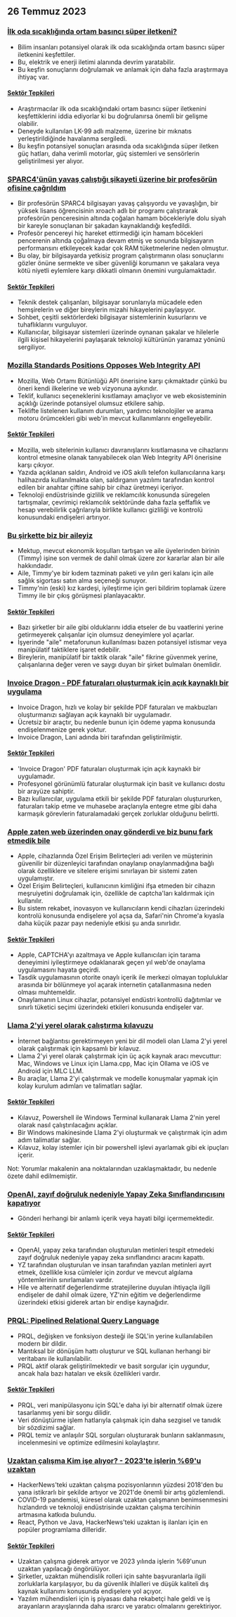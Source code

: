 

<CallToAction />

<Steps>

## 26 Temmuz 2023

### [İlk oda sıcaklığında ortam basıncı süper iletkeni?](https://arxiv.org/abs/2307.12008)

- Bilim insanları potansiyel olarak ilk oda sıcaklığında ortam basıncı süper iletkenini keşfettiler.
- Bu, elektrik ve enerji iletimi alanında devrim yaratabilir.
- Bu keşfin sonuçlarını doğrulamak ve anlamak için daha fazla araştırmaya ihtiyaç var.

#### [Sektör Tepkileri](http://news.ycombinator.com/item?id=36864624)

- Araştırmacılar ilk oda sıcaklığındaki ortam basıncı süper iletkenini keşfettiklerini iddia ediyorlar ki bu doğrulanırsa önemli bir gelişme olabilir.
- Deneyde kullanılan LK-99 adlı malzeme, üzerine bir mıknatıs yerleştirildiğinde havalanma sergiledi.
- Bu keşfin potansiyel sonuçları arasında oda sıcaklığında süper iletken güç hatları, daha verimli motorlar, güç sistemleri ve sensörlerin geliştirilmesi yer alıyor.

### [SPARC4'ünün yavaş çalıştığı şikayeti üzerine bir profesörün ofisine çağrıldım](https://infosec.exchange/@paco/110772422266480371)

- Bir profesörün SPARC4 bilgisayarı yavaş çalışıyordu ve yavaşlığın, bir yüksek lisans öğrencisinin xroach adlı bir programı çalıştırarak profesörün penceresinin altında çoğalan hamam böcekleriyle dolu siyah bir kareyle sonuçlanan bir şakadan kaynaklandığı keşfedildi.
- Profesör pencereyi hiç hareket ettirmediği için hamam böcekleri pencerenin altında çoğalmaya devam etmiş ve sonunda bilgisayarın performansını etkileyecek kadar çok RAM tüketmelerine neden olmuştur.
- Bu olay, bir bilgisayarda yetkisiz program çalıştırmanın olası sonuçlarını gözler önüne sermekte ve siber güvenliği korumanın ve şakalara veya kötü niyetli eylemlere karşı dikkatli olmanın önemini vurgulamaktadır.

#### [Sektör Tepkileri](http://news.ycombinator.com/item?id=36857314)

- Teknik destek çalışanları, bilgisayar sorunlarıyla mücadele eden hemşirelerin ve diğer bireylerin mizahi hikayelerini paylaşıyor.
- Sohbet, çeşitli sektörlerdeki bilgisayar sistemlerinin kusurlarını ve tuhaflıklarını vurguluyor.
- Kullanıcılar, bilgisayar sistemleri üzerinde oynanan şakalar ve hilelerle ilgili kişisel hikayelerini paylaşarak teknoloji kültürünün yaramaz yönünü sergiliyor.

### [Mozilla Standards Positions Opposes Web Integrity API](https://github.com/mozilla/standards-positions/issues/852)

- Mozilla, Web Ortamı Bütünlüğü API önerisine karşı çıkmaktadır çünkü bu öneri kendi ilkelerine ve web vizyonuna aykırıdır.
- Teklif, kullanıcı seçeneklerini kısıtlamayı amaçlıyor ve web ekosisteminin açıklığı üzerinde potansiyel olumsuz etkilere sahip.
- Teklifte listelenen kullanım durumları, yardımcı teknolojiler ve arama motoru örümcekleri gibi web'in mevcut kullanımlarını engelleyebilir.

#### [Sektör Tepkileri](http://news.ycombinator.com/item?id=36857032)

- Mozilla, web sitelerinin kullanıcı davranışlarını kısıtlamasına ve cihazlarını kontrol etmesine olanak tanıyabilecek olan Web Integrity API önerisine karşı çıkıyor.
- Yazıda açıklanan saldırı, Android ve iOS akıllı telefon kullanıcılarına karşı halihazırda kullanılmakta olan, saldırganın yazılımı tarafından kontrol edilen bir anahtar çiftine sahip bir cihaz üretmeyi içeriyor.
- Teknoloji endüstrisinde gizlilik ve reklamcılık konusunda süregelen tartışmalar, çevrimiçi reklamcılık sektöründe daha fazla şeffaflık ve hesap verebilirlik çağrılarıyla birlikte kullanıcı gizliliği ve kontrolü konusundaki endişeleri artırıyor.

### [Bu şirkette biz bir aileyiz](https://pboyd.io/posts/at-company-we-are-family/)

- Mektup, mevcut ekonomik koşulları tartışan ve aile üyelerinden birinin (Timmy) işine son vermek de dahil olmak üzere zor kararlar alan bir aile hakkındadır.
- Aile, Timmy'ye bir kıdem tazminatı paketi ve yılın geri kalanı için aile sağlık sigortası satın alma seçeneği sunuyor.
- Timmy'nin (eski) kız kardeşi, iyileştirme için geri bildirim toplamak üzere Timmy ile bir çıkış görüşmesi planlayacaktır.

#### [Sektör Tepkileri](http://news.ycombinator.com/item?id=36864476)

- Bazı şirketler bir aile gibi olduklarını iddia etseler de bu vaatlerini yerine getirmeyerek çalışanlar için olumsuz deneyimlere yol açarlar.
- İşyerinde "aile" metaforunun kullanılması bazen potansiyel istismar veya manipülatif taktiklere işaret edebilir.
- Bireylerin, manipülatif bir taktik olarak "aile" fikrine güvenmek yerine, çalışanlarına değer veren ve saygı duyan bir şirket bulmaları önemlidir.

### [Invoice Dragon - PDF faturaları oluşturmak için açık kaynaklı bir uygulama](https://invoicedragon.com/)

- Invoice Dragon, hızlı ve kolay bir şekilde PDF faturaları ve makbuzları oluşturmanızı sağlayan açık kaynaklı bir uygulamadır.
- Ücretsiz bir araçtır, bu nedenle bunun için ödeme yapma konusunda endişelenmenize gerek yoktur.
- Invoice Dragon, Lani adında biri tarafından geliştirilmiştir.

#### [Sektör Tepkileri](http://news.ycombinator.com/item?id=36860898)

- 'Invoice Dragon' PDF faturaları oluşturmak için açık kaynaklı bir uygulamadır.
- Profesyonel görünümlü faturalar oluşturmak için basit ve kullanıcı dostu bir arayüze sahiptir.
- Bazı kullanıcılar, uygulama etkili bir şekilde PDF faturaları oluştururken, faturaları takip etme ve muhasebe araçlarıyla entegre etme gibi daha karmaşık görevlerin faturalamadaki gerçek zorluklar olduğunu belirtti.

### [Apple zaten web üzerinden onay gönderdi ve biz bunu fark etmedik bile](https://httptoolkit.com/blog/apple-private-access-tokens-attestation/)

- Apple, cihazlarında Özel Erişim Belirteçleri adı verilen ve müşterinin güvenilir bir düzenleyici tarafından onaylanıp onaylanmadığına bağlı olarak özelliklere ve sitelere erişimi sınırlayan bir sistemi zaten uygulamıştır.
- Özel Erişim Belirteçleri, kullanıcının kimliğini ifşa etmeden bir cihazın meşruiyetini doğrulamak için, özellikle de captcha'ları kaldırmak için kullanılır.
- Bu sistem rekabet, inovasyon ve kullanıcıların kendi cihazları üzerindeki kontrolü konusunda endişelere yol açsa da, Safari'nin Chrome'a kıyasla daha küçük pazar payı nedeniyle etkisi şu anda sınırlıdır.

#### [Sektör Tepkileri](http://news.ycombinator.com/item?id=36862494)

- Apple, CAPTCHA'yı azaltmaya ve Apple kullanıcıları için tarama deneyimini iyileştirmeye odaklanarak geçen yıl web'de onaylama uygulamasını hayata geçirdi.
- Tasdik uygulamasının otorite onaylı içerik ile merkezi olmayan topluluklar arasında bir bölünmeye yol açarak internetin çatallanmasına neden olması muhtemeldir.
- Onaylamanın Linux cihazlar, potansiyel endüstri kontrollü dağıtımlar ve sınırlı tüketici seçimi üzerindeki etkileri konusunda endişeler var.

### [Llama 2'yi yerel olarak çalıştırma kılavuzu](https://replicate.com/blog/run-llama-locally)

- İnternet bağlantısı gerektirmeyen yeni bir dil modeli olan Llama 2'yi yerel olarak çalıştırmak için kapsamlı bir kılavuz.
- Llama 2'yi yerel olarak çalıştırmak için üç açık kaynak aracı mevcuttur: Mac, Windows ve Linux için Llama.cpp, Mac için Ollama ve iOS ve Android için MLC LLM.
- Bu araçlar, Llama 2'yi çalıştırmak ve modelle konuşmalar yapmak için kolay kurulum adımları ve talimatları sağlar.

#### [Sektör Tepkileri](http://news.ycombinator.com/item?id=36865495)

- Kılavuz, Powershell ile Windows Terminal kullanarak Llama 2'nin yerel olarak nasıl çalıştırılacağını açıklar.
- Bir Windows makinesinde Llama 2'yi oluşturmak ve çalıştırmak için adım adım talimatlar sağlar.
- Kılavuz, kolay istemler için bir powershell işlevi ayarlamak gibi ek ipuçları içerir.

Not: Yorumlar makalenin ana noktalarından uzaklaşmaktadır, bu nedenle özete dahil edilmemiştir.

### [OpenAI, zayıf doğruluk nedeniyle Yapay Zeka Sınıflandırıcısını kapatıyor](https://decrypt.co/149826/openai-quietly-shutters-its-ai-detection-tool)

- Gönderi herhangi bir anlamlı içerik veya hayati bilgi içermemektedir.

#### [Sektör Tepkileri](http://news.ycombinator.com/item?id=36862850)

- OpenAI, yapay zeka tarafından oluşturulan metinleri tespit etmedeki zayıf doğruluk nedeniyle yapay zeka sınıflandırıcı aracını kapattı.
- YZ tarafından oluşturulan ve insan tarafından yazılan metinleri ayırt etmek, özellikle kısa cümleler için zordur ve mevcut algılama yöntemlerinin sınırlamaları vardır.
- Hile ve alternatif değerlendirme stratejilerine duyulan ihtiyaçla ilgili endişeler de dahil olmak üzere, YZ'nin eğitim ve değerlendirme üzerindeki etkisi giderek artan bir endişe kaynağıdır.

### [PRQL: Pipelined Relational Query Language](https://github.com/PRQL/prql)

- PRQL, değişken ve fonksiyon desteği ile SQL'in yerine kullanılabilen modern bir dildir.
- Mantıksal bir dönüşüm hattı oluşturur ve SQL kullanan herhangi bir veritabanı ile kullanılabilir.
- PRQL aktif olarak geliştirilmektedir ve basit sorgular için uygundur, ancak hala bazı hataları ve eksik özellikleri vardır.

#### [Sektör Tepkileri](http://news.ycombinator.com/item?id=36866861)

- PRQL, veri manipülasyonu için SQL'e daha iyi bir alternatif olmak üzere tasarlanmış yeni bir sorgu dilidir.
- Veri dönüştürme işlem hatlarıyla çalışmak için daha sezgisel ve tanıdık bir sözdizimi sağlar.
- PRQL temiz ve anlaşılır SQL sorguları oluşturarak bunların saklanmasını, incelenmesini ve optimize edilmesini kolaylaştırır.

### [Uzaktan çalışma Kim işe alıyor? - 2023'te işlerin %69'u uzaktan](https://blog.spatial.chat/tracking-hackernews-shifting-preferences-for-remote-jobs-over-5-years/)

- HackerNews'teki uzaktan çalışma pozisyonlarının yüzdesi 2018'den bu yana istikrarlı bir şekilde artıyor ve 2021'de önemli bir artış gözlemlendi.
- COVID-19 pandemisi, küresel olarak uzaktan çalışmanın benimsenmesini hızlandırdı ve teknoloji endüstrisinde uzaktan çalışma tercihinin artmasına katkıda bulundu.
- React, Python ve Java, HackerNews'teki uzaktan iş ilanları için en popüler programlama dilleridir.

#### [Sektör Tepkileri](http://news.ycombinator.com/item?id=36863280)

- Uzaktan çalışma giderek artıyor ve 2023 yılında işlerin %69'unun uzaktan yapılacağı öngörülüyor.
- Şirketler, uzaktan mühendislik rolleri için sahte başvuranlarla ilgili zorluklarla karşılaşıyor, bu da güvenlik ihlalleri ve düşük kaliteli dış kaynak kullanımı konusunda endişelere yol açıyor.
- Yazılım mühendisleri için iş piyasası daha rekabetçi hale geldi ve iş arayanların arayışlarında daha ısrarcı ve yaratıcı olmalarını gerektiriyor.

</Steps>
